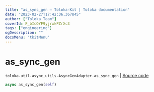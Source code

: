 ```yaml
---
title: "as_sync_gen — Toloka-Kit | Toloka documentation"
date: "2023-02-27T17:42:36.367845"
author: ["Toloka Team"]
coverId: F_bIcOYF9yjrxkPZrXc3
tags: ["engineering"]
ogDescription: ""
docsMenu: "tkitMenu"
---
```


# as_sync_gen
`toloka.util.async_utils.AsyncGenAdapter.as_sync_gen` | [Source code](https://github.com/Toloka/toloka-kit/blob/v1.1.4/src/util/async_utils.py#L376)

```python
async as_sync_gen(self)
```